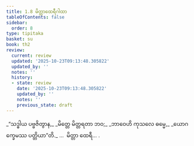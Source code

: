 ```yaml
---
title: 1.8 မိတ္တာထေရီဂါထာ
tableOfContents: false
sidebar:
  order: 8
type: tipitaka
basket: su
book: th2
review:
  current: review
  updated: '2025-10-23T09:13:48.305822'
  updated_by: ''
  notes: ''
  history:
  - state: review
    date: '2025-10-23T09:13:48.305822'
    updated_by: ''
    notes: ''
    previous_state: draft
---
```



<ReviewStatus review={frontmatter.review} showDetails={true} />

<HypothesisAnnotation frontmatter={frontmatter} />

<DynamicBreadcrumb />

<Division number="8" book="th2" e="ch" v="19" p="378">

<Paragraph number="16" type="verses" book="th2">
_“သဒ္ဓါယ ပဗ္ဗဇိတွာန,_  
_မိတ္တေ မိတ္တရတာ ဘဝ;_  
_ဘာဝေဟိ ကုသလေ ဓမ္မေ,_  
_ယောဂက္ခေမဿ ပတ္တိယာ”တိ._  


</Paragraph>
</Division>

<Paragraph number="17" type="center" book="th2">
…  မိတ္တာ ထေရီ… .
</Paragraph>